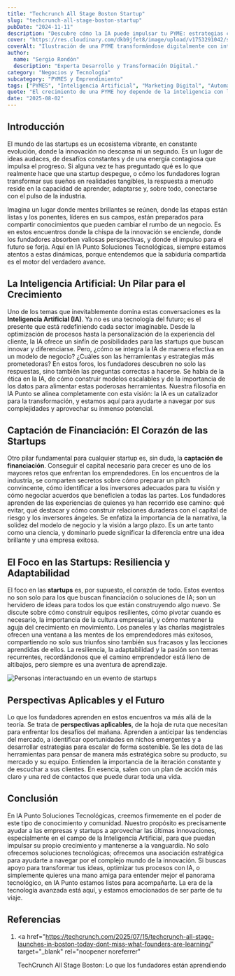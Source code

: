```yaml
---
title: "Techcrunch All Stage Boston Startup"
slug: "techcrunch-all-stage-boston-startup"
pubDate: "2024-11-11"
description: "Descubre cómo la IA puede impulsar tu PYME: estrategias concretas de marketing, automatización y datos para aumentar ventas."
cover: "https://res.cloudinary.com/dkb9jfet8/image/upload/v1753291042/small-business_kk56r6.jpg"
coverAlt: "Ilustración de una PYME transformándose digitalmente con inteligencia artificial."
author:
  name: "Sergio Rondón"
  description: "Experta Desarrollo y Transformación Digital."
category: "Negocios y Tecnología"
subcategory: "PYMES y Emprendimiento"
tags: ["PYMES", "Inteligencia Artificial", "Marketing Digital", "Automatización", "Ventas"]
quote: "El crecimiento de una PYME hoy depende de la inteligencia con la que se aplican datos, IA y estrategia. — Sergio Rondón"
date: "2025-08-02"
---
```




<h2 id="introduccion">Introducción</h2>

El mundo de las startups es un ecosistema vibrante, en constante evolución, donde la innovación no descansa ni un segundo. Es un lugar de ideas audaces, de desafíos constantes y de una energía contagiosa que impulsa el progreso. Si alguna vez te has preguntado qué es lo que realmente hace que una startup despegue, o cómo los fundadores logran transformar sus sueños en realidades tangibles, la respuesta a menudo reside en la capacidad de aprender, adaptarse y, sobre todo, conectarse con el pulso de la industria.

Imagina un lugar donde mentes brillantes se reúnen, donde las etapas están listas y los ponentes, líderes en sus campos, están preparados para compartir conocimientos que pueden cambiar el rumbo de un negocio. Es en estos encuentros donde la chispa de la innovación se enciende, donde los fundadores absorben valiosas perspectivas, y donde el impulso para el futuro se forja. Aquí en IA Punto Soluciones Tecnológicas, siempre estamos atentos a estas dinámicas, porque entendemos que la sabiduría compartida es el motor del verdadero avance.

<h2 id="inteligencia-artificial">
  La Inteligencia Artificial: Un Pilar para el Crecimiento
</h2>

Uno de los temas que inevitablemente domina estas conversaciones es la <strong>Inteligencia Artificial (IA)</strong>. Ya no es una tecnología del futuro; es el presente que está redefiniendo cada sector imaginable. Desde la optimización de procesos hasta la personalización de la experiencia del cliente, la IA ofrece un sinfín de posibilidades para las startups que buscan innovar y diferenciarse. Pero, ¿cómo se integra la IA de manera efectiva en un modelo de negocio? ¿Cuáles son las herramientas y estrategias más prometedoras? En estos foros, los fundadores descubren no solo las respuestas, sino también las preguntas correctas a hacerse. Se habla de la ética en la IA, de cómo construir modelos escalables y de la importancia de los datos para alimentar estas poderosas herramientas. Nuestra filosofía en IA Punto se alinea completamente con esta visión: la IA es un catalizador para la transformación, y estamos aquí para ayudarte a navegar por sus complejidades y aprovechar su inmenso potencial.

<h2 id="captacion-financiacion">
  Captación de Financiación: El Corazón de las Startups
</h2>

Otro pilar fundamental para cualquier startup es, sin duda, la <strong>captación de financiación</strong>. Conseguir el capital necesario para crecer es uno de los mayores retos que enfrentan los emprendedores. En los encuentros de la industria, se comparten secretos sobre cómo preparar un pitch convincente, cómo identificar a los inversores adecuados para tu visión y cómo negociar acuerdos que beneficien a todas las partes. Los fundadores aprenden de las experiencias de quienes ya han recorrido ese camino: qué evitar, qué destacar y cómo construir relaciones duraderas con el capital de riesgo y los inversores ángeles. Se enfatiza la importancia de la narrativa, la solidez del modelo de negocio y la visión a largo plazo. Es un arte tanto como una ciencia, y dominarlo puede significar la diferencia entre una idea brillante y una empresa exitosa.

<h2 id="foco-startups">El Foco en las Startups: Resiliencia y Adaptabilidad</h2>

El foco en las <strong>startups</strong> es, por supuesto, el corazón de todo. Estos eventos no son solo para los que buscan financiación o soluciones de IA; son un hervidero de ideas para todos los que están construyendo algo nuevo. Se discute sobre cómo construir equipos resilientes, cómo pivotar cuando es necesario, la importancia de la cultura empresarial, y cómo mantener la aguja del crecimiento en movimiento. Los paneles y las charlas magistrales ofrecen una ventana a las mentes de los emprendedores más exitosos, compartiendo no solo sus triunfos sino también sus fracasos y las lecciones aprendidas de ellos. La resiliencia, la adaptabilidad y la pasión son temas recurrentes, recordándonos que el camino emprendedor está lleno de altibajos, pero siempre es una aventura de aprendizaje.

<img
  src="https://techcrunch.com/wp-content/uploads/2025/07/TCAS_Boston-2.jpg?w=1024"
  alt="Personas interactuando en un evento de startups"
/>

<h2 id="perspectivas-aplicables">Perspectivas Aplicables y el Futuro</h2>

Lo que los fundadores aprenden en estos encuentros va más allá de la teoría. Se trata de <strong>perspectivas aplicables</strong>, de la hoja de ruta que necesitan para enfrentar los desafíos del mañana. Aprenden a anticipar las tendencias del mercado, a identificar oportunidades en nichos emergentes y a desarrollar estrategias para escalar de forma sostenible. Se les dota de las herramientas para pensar de manera más estratégica sobre su producto, su mercado y su equipo. Entienden la importancia de la iteración constante y de escuchar a sus clientes. En esencia, salen con un plan de acción más claro y una red de contactos que puede durar toda una vida.

<h2 id="conclusion">Conclusión</h2>

En IA Punto Soluciones Tecnológicas, creemos firmemente en el poder de este tipo de conocimiento y comunidad. Nuestro propósito es precisamente ayudar a las empresas y startups a aprovechar las últimas innovaciones, especialmente en el campo de la Inteligencia Artificial, para que puedan impulsar su propio crecimiento y mantenerse a la vanguardia. No solo ofrecemos soluciones tecnológicas; ofrecemos una asociación estratégica para ayudarte a navegar por el complejo mundo de la innovación. Si buscas apoyo para transformar tus ideas, optimizar tus procesos con IA, o simplemente quieres una mano amiga para entender mejor el panorama tecnológico, en IA Punto estamos listos para acompañarte. La era de la tecnología avanzada está aquí, y estamos emocionados de ser parte de tu viaje.

<h2 id="referencias">Referencias</h2>

1.  <a
      href="https://techcrunch.com/2025/07/15/techcrunch-all-stage-launches-in-boston-today-dont-miss-what-founders-are-learning/"
      target="_blank"
      rel="noopener noreferrer"
    >
      TechCrunch All Stage Boston: Lo que los fundadores están aprendiendo
    </a>
